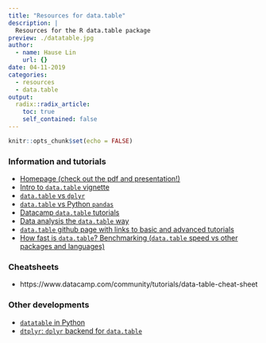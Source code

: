 ```yaml
---
title: "Resources for data.table"
description: |
  Resources for the R data.table package
preview: ./datatable.jpg
author:
  - name: Hause Lin
    url: {}
date: 04-11-2019
categories: 
  - resources
  - data.table
output:
  radix::radix_article:
    toc: true
    self_contained: false
---
```


```r
knitr::opts_chunk$set(echo = FALSE)
```

### Information and tutorials

* [Homepage (check out the pdf and presentation!)](https://github.com/Rdatatable/data.table/wiki)
* [Intro to `data.table` vignette](https://cran.r-project.org/web/packages/data.table/vignettes/datatable-intro.html)
* [`data.table` vs `dplyr`](https://atrebas.github.io/post/2019-03-03-datatable-dplyr/)
* [`data.table` vs Python `pandas`](https://datascience-enthusiast.com/R/pandas_datatable.html)
* [Datacamp `data.table` tutorials](https://www.datacamp.com/search?q=data.table&tab=courses)
* [Data analysis the `data.table` way](https://ugoproto.github.io/ugo_r_doc/Data_Analysis_in_R,_the_data.table_Way/)
* [`data.table` github page with links to basic and advanced tutorials](https://github.com/Rdatatable/data.table/wiki/Articles)
* [How fast is `data.table`? Benchmarking (`data.table` speed vs other packages and languages)](https://github.com/Rdatatable/data.table/wiki/Benchmarks-:-Grouping)

### Cheatsheets

* https://www.datacamp.com/community/tutorials/data-table-cheat-sheet

### Other developments

* [`datatable` in Python](https://github.com/h2oai/datatable)
* [`dtplyr`: `dplyr` backend for `data.table`](https://github.com/tidyverse/dtplyr)


